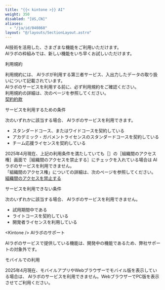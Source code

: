 ```yaml
---
title: "{{< kintone >}} AI"
weight: 350
disabled: "[US,CN]"
aliases:
  - "/ja/id/040868"
layout: "@/layouts/SectionLayout.astro"
---
```




AI技術を活用した、さまざまな機能をご利用いただけます。  
<Kintone /> AIラボの枠組みでは、新しい機能をいち早くお試しいただけます。

<Heading id="ai_index_10">利用規約</Heading>

利用規約には、<Kintone /> AIラボが利用する第三者サービス、入出力したデータの取り扱いについて記載されています。  
<Kintone /> AIラボのサービスを利用する前に、必ず利用規約をご確認ください。  
利用規約の詳細は、次のページを参照してください。  
[契約約款](https://cybozu.co.jp/products/admission/#kintoneailab)

<Heading id="ai_index_20">サービスを利用するための条件</Heading>

次のいずれかに該当する場合、<Kintone /> AIラボのサービスを利用できます。

* スタンダードコース、またはワイドコースを契約している
* アカデミック・ガバメントライセンスのスタンダードコースを契約している
* チーム応援ライセンスを契約している

<Note>

2025年4月現在、上記の利用条件を満たしていても<Wovn>［<SlashUi />］</Wovn>の<Wovn>［組織間のアクセス権］</Wovn>画面で<Wovn>［組織間のアクセスを禁止する］</Wovn>にチェックを入れている場合は<Kintone /> AIラボのサービスを利用できません。  
「組織間のアクセス権」についての詳細は、次のページを参照してください。  
 [組織間のアクセスを禁止する](/general/ja/id/020164.html)

</Note>

<Heading id="ai_index_30">サービスを利用できない条件</Heading>

次のいずれかに該当する場合、<Kintone /> AIラボのサービスを利用できません。

* 試用期間中である
* ライトコースを契約している
* 開発者ライセンスを利用している

<Heading id="ai_index_40">&lt;Kintone /&gt; AIラボのサポート</Heading>

<Kintone /> AIラボのサービスで提供している機能は、開発中の機能であるため、弊社サポートの対象外です。

<Heading id="ai_index_50">モバイルでの利用</Heading>

2025年4月現在、モバイルアプリやWebブラウザーでモバイル版を表示している場合は、<Kintone /> AIラボのサービスを利用できません。WebブラウザーでPC版を表示させてご利用ください。
